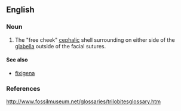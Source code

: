 ==English==

===Noun===
{{en-noun|librigenae}}

# {{context|anatomy|lang=en}} The "free cheek" [[cephalic]] shell surrounding on either side of the [[glabella]] outside of the facial sutures.

====See also====
*[[fixigena]]

===References===
http://www.fossilmuseum.net/glossaries/trilobitesglossary.htm